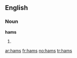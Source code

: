 ==English==

===Noun===
'''hams'''

# {{plural of|[[ham]]}}

[[ar:hams]]
[[fr:hams]]
[[no:hams]]
[[tr:hams]]